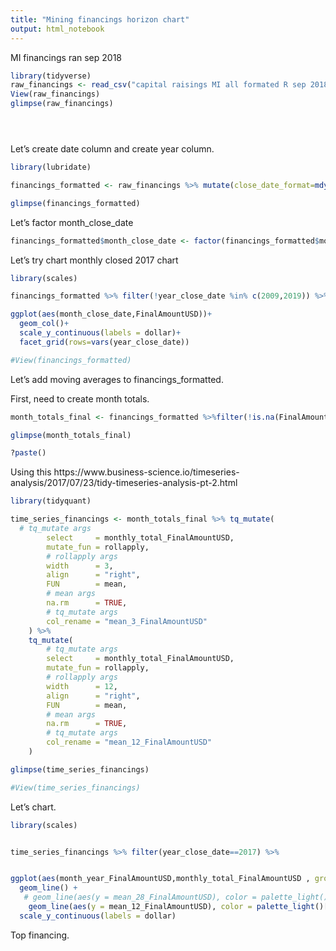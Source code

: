 ```yaml
---
title: "Mining financings horizon chart"
output: html_notebook
---
```


MI financings ran sep 2018 

```r


library(tidyverse)
raw_financings <- read_csv("capital raisings MI all formated R sep 2018.csv")
View(raw_financings)
glimpse(raw_financings)





```



Let's create date column and create year column. 

```r

library(lubridate)

financings_formatted <- raw_financings %>% mutate(close_date_format=mdy(ClosedDate)) %>% mutate(start_date_format=mdy(StartDate)) %>% separate(ClosedDate, c("month_close_date", "day_close_date", "year_close_date")," ", convert=TRUE)

glimpse(financings_formatted)

```


Let's factor month_close_date 

```r

financings_formatted$month_close_date <- factor(financings_formatted$month_close_date, levels=c("Jan","Feb","Mar","Apr","May","Jun","Jul","Aug","Sep","Oct","Nov","Dec"))

```





Let's try chart monthly closed 2017 chart


```r

library(scales)

financings_formatted %>% filter(!year_close_date %in% c(2009,2019)) %>% filter(!is.na(year_close_date)) %>% 

ggplot(aes(month_close_date,FinalAmountUSD))+
  geom_col()+
  scale_y_continuous(labels = dollar)+
  facet_grid(rows=vars(year_close_date))

#View(financings_formatted)

```








Let's add moving averages to financings_formatted. 

First, need to create month totals. 


```r

month_totals_final <- financings_formatted %>%filter(!is.na(FinalAmountUSD)) %>% mutate(month_year_FinalAmountUSD=paste(month_close_date,year_close_date, sep="-")) %>% group_by(month_year_FinalAmountUSD) %>% mutate(monthly_total_FinalAmountUSD = sum(FinalAmountUSD)) %>% ungroup()

glimpse(month_totals_final)

?paste()
```




Using this https://www.business-science.io/timeseries-analysis/2017/07/23/tidy-timeseries-analysis-pt-2.html



```r

library(tidyquant)

time_series_financings <- month_totals_final %>% tq_mutate(
  # tq_mutate args
        select     = monthly_total_FinalAmountUSD,
        mutate_fun = rollapply, 
        # rollapply args
        width      = 3,
        align      = "right",
        FUN        = mean,
        # mean args
        na.rm      = TRUE,
        # tq_mutate args
        col_rename = "mean_3_FinalAmountUSD"
    ) %>%
    tq_mutate(
        # tq_mutate args
        select     = monthly_total_FinalAmountUSD,
        mutate_fun = rollapply,
        # rollapply args
        width      = 12,
        align      = "right",
        FUN        = mean,
        # mean args
        na.rm      = TRUE,
        # tq_mutate args
        col_rename = "mean_12_FinalAmountUSD"
    )

glimpse(time_series_financings)

#View(time_series_financings)

```



Let's chart. 


```r

library(scales)


time_series_financings %>% filter(year_close_date==2017) %>% 


ggplot(aes(month_year_FinalAmountUSD,monthly_total_FinalAmountUSD , group=1))+
  geom_line() +
   # geom_line(aes(y = mean_28_FinalAmountUSD), color = palette_light()[[1]], size = 1) +
    geom_line(aes(y = mean_12_FinalAmountUSD), color = palette_light()[[2]], size = 1) +
  scale_y_continuous(labels = dollar)


```





Top financing. 






